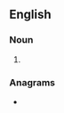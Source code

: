 ==English==

===Noun===
{{head|en|noun plural form}}

# {{plural of|putterer|lang=en}}

===Anagrams===
* {{anagrams|en|sputterer}}